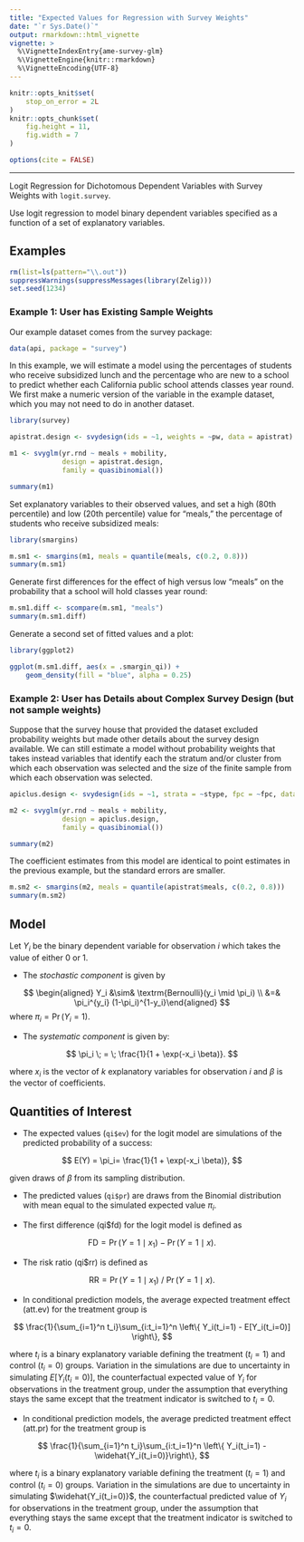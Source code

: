 ```yaml
---
title: "Expected Values for Regression with Survey Weights"
date: "`r Sys.Date()`"
output: rmarkdown::html_vignette
vignette: >
  %\VignetteIndexEntry{ame-survey-glm}
  %\VignetteEngine{knitr::rmarkdown}
  %\VignetteEncoding{UTF-8}
---
```


```r
knitr::opts_knit$set(
    stop_on_error = 2L
)
knitr::opts_chunk$set(
    fig.height = 11,
    fig.width = 7
)

options(cite = FALSE)
```
---

Logit Regression for Dichotomous Dependent Variables with Survey Weights with
`logit.survey`.

Use logit regression to model binary dependent variables specified as a
function of a set of explanatory variables.

Examples
------

```r
rm(list=ls(pattern="\\.out"))
suppressWarnings(suppressMessages(library(Zelig)))
set.seed(1234)
```

### Example 1: User has Existing Sample Weights

Our example dataset comes from the survey package:

```r
data(api, package = "survey")
```

In this example, we will estimate a model using
the percentages of students who receive subsidized
lunch and the percentage who are new to a school
to predict whether each California public school
attends classes year round.  We first make a numeric
version of the variable in the example dataset, which
you may not need to do in another dataset.

```r
library(survey)

apistrat.design <- svydesign(ids = ~1, weights = ~pw, data = apistrat)

m1 <- svyglm(yr.rnd ~ meals + mobility,
             design = apistrat.design,
             family = quasibinomial())

summary(m1)
```

Set explanatory variables to their observed values, and set
a high (80th percentile) and low (20th percentile) value for "meals,"
the percentage of students who receive subsidized meals:

```r
library(smargins)

m.sm1 <- smargins(m1, meals = quantile(meals, c(0.2, 0.8)))
summary(m.sm1)
```

Generate first differences for the effect of high versus low "meals"
on the probability that a school will hold classes year round:

```r
m.sm1.diff <- scompare(m.sm1, "meals")
summary(m.sm1.diff)
```

Generate a second set of fitted values and a plot:

```r
library(ggplot2)

ggplot(m.sm1.diff, aes(x = .smargin_qi)) +
    geom_density(fill = "blue", alpha = 0.25)
```

### Example 2: User has Details about Complex Survey Design (but not sample weights)

Suppose that the survey house that provided the dataset excluded
probability weights but made other details about the survey design
available. We can still estimate a model without probability weights
that takes instead variables that identify each the stratum and/or
cluster from which each observation was selected and the size of the
finite sample from which each observation was selected.

```r
apiclus.design <- svydesign(ids = ~1, strata = ~stype, fpc = ~fpc, data = apistrat)

m2 <- svyglm(yr.rnd ~ meals + mobility,
             design = apiclus.design,
             family = quasibinomial())

summary(m2)
```

The coefficient estimates from this model are identical to
point estimates in the previous example, but the standard errors
are smaller.

```r
m.sm2 <- smargins(m2, meals = quantile(apistrat$meals, c(0.2, 0.8)))
summary(m.sm2)
```

Model
------

Let $Y_i$ be the binary dependent variable for observation
$i$ which takes the value of either 0 or 1.

-  The *stochastic component* is given by


$$
    \begin{aligned}
        Y_i &\sim& \textrm{Bernoulli}(y_i \mid \pi_i) \\
          &=& \pi_i^{y_i} (1-\pi_i)^{1-y_i}\end{aligned}
$$
   where $\pi_i=\Pr(Y_i=1)$.

-  The *systematic component* is given by:


$$
    \pi_i \; = \; \frac{1}{1 + \exp(-x_i \beta)}.
$$

   where $x_i$ is the vector of $k$ explanatory variables
   for observation $i$ and $\beta$ is the vector of
   coefficients.

Quantities of Interest
------

-  The expected values (`qi$ev`) for the logit model are simulations of
   the predicted probability of a success:


$$
    E(Y) =
        \pi_i= \frac{1}{1 + \exp(-x_i \beta)},
$$

   given draws of $\beta$ from its sampling distribution.

-  The predicted values (`qi$pr`) are draws from the Binomial distribution
   with mean equal to the simulated expected value $\pi_i$.

-  The first difference (qi$fd) for the logit model is defined as


$$
    \textrm{FD} = \Pr(Y = 1 \mid x_1) - \Pr(Y = 1 \mid x).
$$

-  The risk ratio (qi$rr) is defined as


$$
    \textrm{RR} = \Pr(Y = 1 \mid x_1) \ / \ \Pr(Y = 1 \mid x).
$$

-  In conditional prediction models, the average expected treatment
   effect (att.ev) for the treatment group is


$$
    \frac{1}{\sum_{i=1}^n t_i}\sum_{i:t_i=1}^n \left\{ Y_i(t_i=1) -
        E[Y_i(t_i=0)] \right\},
$$

   where $t_i$ is a binary explanatory variable defining the
   treatment ($t_i=1$) and control ($t_i=0$) groups.
   Variation in the simulations are due to uncertainty in simulating
   $E[Y_i(t_i=0)]$, the counterfactual expected value of
   $Y_i$ for observations in the treatment group, under the
   assumption that everything stays the same except that the treatment
   indicator is switched to $t_i=0$.

-  In conditional prediction models, the average predicted treatment
   effect (att.pr) for the treatment group is


$$
    \frac{1}{\sum_{i=1}^n t_i}\sum_{i:t_i=1}^n \left\{ Y_i(t_i=1) -
        \widehat{Y_i(t_i=0)}\right\},
$$

   where $t_i$ is a binary explanatory variable defining the
   treatment ($t_i=1$) and control ($t_i=0$) groups.
   Variation in the simulations are due to uncertainty in simulating
   $\widehat{Y_i(t_i=0)}$, the counterfactual predicted value of
   $Y_i$ for observations in the treatment group, under the
   assumption that everything stays the same except that the treatment
   indicator is switched to $t_i=0$.

